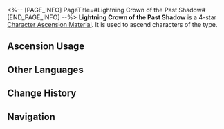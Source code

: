 <%-- [PAGE_INFO]
PageTitle=#Lightning Crown of the Past Shadow#
[END_PAGE_INFO] --%>
{{Item Infobox
|id          = 110404
|image       = Item Lightning Crown of the Past Shadow.png{{subst:void|<!--$UPLOAD:<<SpriteOutput/ItemFigures/110404.png>-<Item Lightning Crown of the Past Shadow.png>-<Item Icons>>-->}}
|type        = Character Ascension Material
|invCategory = Upgrade Materials
|rarity      = 4
|effect      = 
|description = Headwear of the Guardian Shadows. Can be used for the Ascension of Lightning characters.
|source1     = [[Stagnant Shadow: Shape of Fulmination]]
|source2     = [[Omni-Synthesizer]] &mdash; Material Exchange
}}
{{Description|Accessory left behind by the shadow of a past Guardian, telling tales of the city of Everwinter.<br /><br />''"Svetlana the Iron Fist &mdash; her wrath as terrifying as thunder and her retribution as swift as lightning."''}}
'''Lightning Crown of the Past Shadow''' is a 4-star [[Character Ascension Material]]. It is used to ascend characters of the {{Color|Lightning|link=1}} type.

==Ascension Usage==
{{Ascension Usage}}

==Other Languages==
{{Other Languages
|en   = Lightning Crown of the Past Shadow
|zhs  = 往日之影的雷冠
|zht  = 往日之影的雷冠
|ja   = 過去の影の雷冠
|ko   = 과거 그림자의 번개 왕관
|es   = Corona de rayos de la sombra del pasado
|fr   = Couronne d'éclair de l'ombre révolue
|ru   = Электрическая корона тени прошлого
|th   = Lightning Crown of the Past Shadow
|vi   = Mũ Dấu Ấn Xưa
|de   = Blitzkrone der vergangenen Schatten
|id   = Lightning Crown of the Past Shadow
|pt   = Coroa de Raios de uma Sombra do Passado
}}

==Change History==
{{Change History|1.0}}

==Navigation==
{{Upgrade Material Navbox}}
